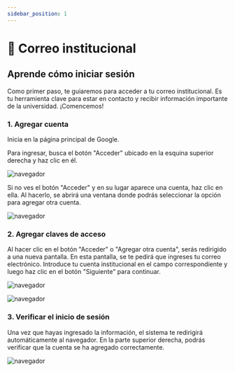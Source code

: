 ```yaml
---
sidebar_position: 1
---
```



# 📧 Correo institucional

## Aprende cómo iniciar sesión

Como primer paso, te guiaremos para acceder a tu correo institucional. 
Es tu herramienta clave para estar en contacto y recibir 
información importante de la universidad. ¡Comencemos!

### 1. Agregar cuenta

Inicia en la página principal de Google.

Para ingresar, busca el botón "Acceder" ubicado en la esquina superior derecha y haz clic en él.

![navegador](./img/gmail1.jpg)

Si no ves el botón "Acceder" y en su lugar aparece una cuenta, haz clic en ella.
Al hacerlo, se abrirá una ventana donde podrás seleccionar la opción para agregar otra cuenta.

![navegador](./img/gmail2.jpg)

### 2. Agregar claves de acceso

Al hacer clic en el botón "Acceder" o "Agregar otra cuenta", 
serás redirigido a una nueva pantalla. En esta pantalla, se te 
pedirá que ingreses tu correo electrónico. Introduce tu cuenta 
institucional en el campo correspondiente y luego haz clic en 
el botón "Siguiente" para continuar.

![navegador](./img/gmail3.jpg)

![navegador](./img/gmail4.jpg)

### 3. Verificar el inicio de sesión

Una vez que hayas ingresado la información, el sistema te redirigirá automáticamente al navegador. 
En la parte superior derecha, podrás verificar que la cuenta se ha agregado correctamente.

![navegador](./img/gmail5.jpg)

<VideoIntro title="Acceso al correo institucional" videoUrl="https://www.youtube.com/embed/QtnnNkl3bx0?si=jWpOxq1mDcT1GfNy" />